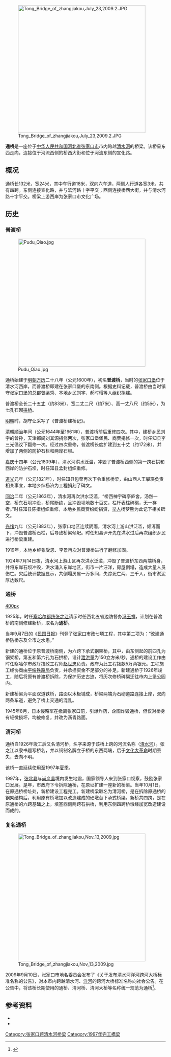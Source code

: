 {{coord|40|48|55.33|N|114|52|40.45|E|scale:3000|display=title}}
[[File:Tong_Bridge_of_zhangjiakou,July_23,2009.2.JPG|400px]]

'''通桥'''是一座位于[[中华人民共和国|中华人民共和国]][[河北省|河北省]][[张家口市|张家口市]]市内跨越[[清水河_(张家口河流)|清水河]]的桥梁。该桥呈东西走向，连接位于河流西侧的桥西大街和位于河流东侧的宣化路。

==概况==
通桥长132米，宽24米，其中车行道18米，双向六车道，两侧人行道各宽3米，共有四跨。东侧连接宣化路，并与滨河路十字平交；西侧连接桥西大街，并与清水河路十字平交。桥梁上游西岸为张家口市文化广场。

==历史==
===普渡桥===
[[File:Pudu_Qiao.jpg|400px]]

通桥始建于[[明朝|明朝]][[万历|万历]]二十八年（公元1600年），初名'''普渡桥'''，当时的[[张家口堡|张家口堡]]位于清水河西岸，而普渡桥即建在张家口堡的东南侧。根据史料记载，普渡桥由当时镇守张家口堡的总都督梁秀、本地乡民刘宇、郝时瑁等人组织捐建。

普渡桥全长二十五[[度量衡|丈]]（约83米）、宽二丈二尺（约7米）、高一丈八尺（约5米），为七孔石砌[[拱桥|拱桥]]。

[[明朝|明朝]]时，胡守让采写了《普渡桥建桥记》。

[[清朝|清朝]][[顺治|顺治]]年间（公元1644年至1661年），普渡桥前后重修四次。其中，建桥乡民刘宇的曾孙，天津都阃刘其源捐修两次，张家口堡堡民、商贾捐修一次，时任知县李三光倡议下翻修一次。经过四次重修，普渡桥长度扩建到五十丈（约172米），并增加了两侧的防护石栏和两岸石坝。

[[嘉庆|嘉庆]]十四年（公元1809年），清水河洪水泛滥，冲毁了普渡桥西侧的第一跨石拱和西岸的防护石坝，时任知县孟封组织重修。

[[道光|道光]]元年（公元1821年），时任知县包棻再次下令重修桥梁，由山西人王攀瑛负责相关事宜，本地乡绅杨济为工程捐刻了碑文。

[[同治|同治]]二年（公元1863年），清水河再次洪水泛滥，“桥西神宇碑亭庐舍，汤然一空，桥东石坝冲没，桥尾断绝，且冲毁坝地数十百丈，栏杆表柱碑碣，无一存者。”时任知县陈搢组织重修，本地乡民商贾纷纷捐资，[[举人|举人]]杨梦熊为此记下相关碑文。

[[光绪|光绪]]九年（公元1883年），张家口地区连续阴雨，清水河上游山洪泛滥，倾泻而下，冲毁普渡桥石栏，后导致桥梁倾圯。时任知县尹开先在洪水过后再次组织乡民进行桥梁重建。

1919年，本地乡绅张受恩、李景再次对普渡桥进行了翻修加固。

1924年7月14日夜，清水河上游山区再次洪水泛滥，冲毁了普渡桥东西两端桥身，并将东岸石坝冲毁，洪水涌入东岸地区，街市一片汪洋，房屋倒塌，造成大量人员伤亡。灾后统计数据显示，共倒塌房屋一万多间，失踪死亡两、三千人，街市淤泥厚达数尺。

===通桥===
[[文件:Tong_Bridge_of_Zhangjiakou_.jpg|400px]]

1925年，时任[[察哈尔|察哈尔]][[都统|都统]][[张之江|张之江]]请示时任西北五省边防督办[[冯玉祥|冯玉祥]]，计划在普渡桥的南侧修建新桥，取名为'''通桥'''。

当年9月7日的《[[民国日报|民国日报]]》刊登了[[张家口|张家口]]市政七项工程，其中第二项为：“改建通桥防桥东及全市之水患。”

新建的通桥位于原普渡桥南侧，为六跨下承式钢架桥，其中，由东侧起的前四孔为钢架桥，第五和第六孔为石拱桥，设计[[泄洪量|泄洪量]]为150立方米/秒。通桥的建设工作由时任察哈尔市政厅技政工程师[[赵世忠|赵世忠]]负责。政府为此工程拨款5万两银元。工程施工经协商由[[平绥铁路局|平绥铁路局]]负责，并承担资金不足部分的补足。新建通桥于1926年竣工，随后将原有普渡桥拆除，为保护历史古迹，将历次修桥碑碣迁往市内上堡公园内。

新建桥梁为平面双道铁桥，路面以木板铺成，桥梁两端为石砌道路连接上岸，双向两条车道，避免了桥上交通的混乱。

1945年8月，日本侵略军在撤离张家口前，引爆炸药，企图炸毁通桥，但仅对桥身有轻微损坏，均被修复，并改为沥青路面。

===清河桥===
通桥自1926年竣工后又名清河桥，名字来源于该桥上跨的河流名称（[[清水河_(张家口河流)|清水河]]）。张之江以隶书题写桥名，并以铜制名牌立于桥的东西两端，后于[[文化大革命|文化大革命]]时期丢失，去向不明。  

该桥一直延续使用至1997年[[夏季|夏季]]。

1997年，[[张北县|张北县]]与[[尚义县|尚义县]]境内发生地震，国家领导人来到张家口视察，鼓励张家口发展。是年，市政府下令拆除通桥，在原址扩建一座新的桥梁。当年10月1日，在原通桥桥址处，新桥建设工程完工。新建桥梁取名为清河桥，是在拆除原通桥的钢架结构后，利用原有桥墩加以改造建成的砼墩台下承式桥梁。新桥共四跨，是在原通桥的六跨基础之上，填塞西侧两跨石拱桥，利用东侧四跨桥墩经加宽改造建设而成的。

===复名通桥===
[[File:Tong_Bridge_of_zhangjiakou,Nov_13,2009.jpg|400px]]

2009年9月10日，张家口市地名委员会发布了《关于发布清水河洋河跨河大桥标准名称的公告》，对本市内跨越清水河、[[洋河_(永定河支流)|洋河]]的跨河大桥标准名称向社会公告。在公告中，将该桥长期使用的通桥、清河桥、清河大桥等名称统一规范为通桥<ref>{{cite wikisource |title=张家口市地名委员会关于发布清水河洋河跨河大桥标准名称的公告 |wslink=张家口市地名委员会关于发布清水河洋河跨河大桥标准名称的公告 |wslanguage=zh |author=张家口市地名委员会 |year=2009 }}</ref>。

==参考资料==
{{reflist}}

*{{cite book|author=胡守让著|title=《普渡桥建桥记》|location=|publisher=|year=明朝}}
*{{cite book|author=梁建章著|title=《察哈尔通志》|location=文海出版社|publisher=|year=民国55[1966]}}

{{Commonscat|Tong Bridge|通桥}}

{{Qingshui River bridge}}

{{DEFAULTSORT:T通桥}}
[[Category:张家口跨清水河桥梁|Category:张家口跨清水河桥梁]]
[[Category:1997年完工橋梁|Category:1997年完工橋梁]]